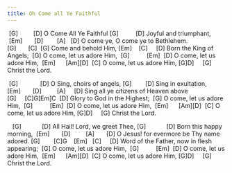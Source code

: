 ```yaml
---
title: Oh Come all Ye Faithful
---
```


 [G]         [D]
O Come All Ye Faithful
[G]          [D]
Joyful and triumphant,
 [Em]       [D]        [A]   [D]
O come ye, O come ye to Bethlehem.
[G]       [C]  [G]
Come and behold Him,
[Em]    [C]     [D]
Born the King of Angels;
 [G]
O come, let us adore Him,
 [G]          [Em]  [D]
O come, let us adore Him,
 [Em]      [Am][D]  [C]
O come, let us adore Him,
[G]D]     [G]
Christ the Lord.

 [G]             [D]
O Sing, choirs of angels,
[G]        [D]
Sing in exultation,
[Em]       [D]         [A]     [D]
Sing all ye citizens of Heaven above
[G]     [C]G[Em]C  [D]
Glory to God in the Highest;
 [G]
O come, let us adore Him,
 [G]          [Em]  [D]
O come, let us adore Him,
 [Em]      [Am][D]  [C]
O come, let us adore Him,
[G]D]     [G]
Christ the Lord.

   [G]            [D]
All Hail! Lord, we greet Thee,
[G]            [D]
Born this happy morning,
 [Em]       [D]         [A]       [D]
O Jesus! for evermore be Thy name adored.
[G]        [C]G    [Em]   [C]     [D]
Word of the Father, now in flesh appearing;
 [G]
O come, let us adore Him,
 [G]          [Em]  [D]
O come, let us adore Him,
 [Em]      [Am][D]  [C]
O come, let us adore Him,
[G]D]     [G]
Christ the Lord.

